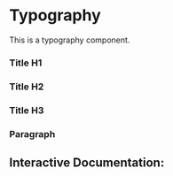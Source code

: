 

<Meta of={Story} />

# Typography

This is a typography component.

### Title H1

<Canvas of={Story.TextHeadingH1} layout="centered" />

### Title H2

<Canvas of={Story.TextHeadingH2} layout="centered" />

### Title H3

<Canvas of={Story.TextHeadingH3} layout="centered" />

### Paragraph

<Canvas of={Story.TextParagraph} layout="centered" />

## Interactive Documentation:

<Primary />
<Controls />